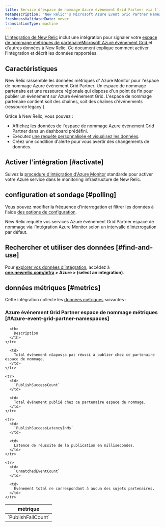 ```yaml
---
title: Service d'espace de nommage Azure événement Grid Partner via l'intégration Azure Monitor
metaDescription: 'New Relic''s Microsoft Azure Event Grid Partner Namespaces integration: what data it reports and how to enable it.'
freshnessValidatedDate: never
translationType: machine
---
```


[L&apos;intégration de New Relic](/docs/infrastructure/introduction-infra-monitoring) inclut une intégration pour signaler votre [espace de nommage métriques de partenaireMicrosoft Azure événement Grid ](https://learn.microsoft.com/en-us/azure/event-grid/partner-events-overview-for-partners)et d&apos;autres données à New Relic. Ce document explique comment activer l&apos;intégration et décrit les données rapportées.

## Caractéristiques

New Relic rassemble les données métriques d&apos; Azure Monitor pour l&apos;espace de nommage Azure événement Grid Partner. Un espace de nommage partenaire est une ressource régionale qui dispose d&apos;un point de fin pour publier un événement sur Azure événement Grid. L&apos;espace de nommage partenaire contient soit des chaînes, soit des chaînes d&apos;événements (ressource legacy ).

Grâce à New Relic, vous pouvez :

* Affichez les données de l&apos;espace de nommage Azure événement Grid Partner dans un dashboard prédéfini.
* Exécutez [une requête personnalisée et visualisez les données](/docs/infrastructure/integrations-getting-started/getting-started/use-integration-data-new-relic-insights).
* Créez une condition d&apos;alerte pour vous avertir des changements de données.

## Activer l&apos;intégration [#activate]

Suivez la [procédure d&apos;intégration d'Azure Monitor](/docs/infrastructure/microsoft-azure-integrations/azure-integrations-list/azure-monitor) standarde pour activer votre Azure service dans le monitoring infrastructure de New Relic.

## configuration et sondage [#polling]

Vous pouvez modifier la fréquence d&apos;interrogation et filtrer les données à l&apos;aide [des options de configuration](/docs/infrastructure/microsoft-azure-integrations/azure-integrations-list/azure-monitor/#settings).

New Relic requête vos services Azure événement Grid Partner espace de nommage via l’intégration Azure Monitor selon un intervalle [d’interrogation](/docs/infrastructure/microsoft-azure-integrations/azure-integrations-list/azure-monitor/#settings) par défaut.

## Rechercher et utiliser des données [#find-and-use]

Pour [explorer vos données d’intégration](/docs/infrastructure/integrations/find-use-infrastructure-integration-data), accédez à <DNT>**[one.newrelic.com/infra](https://one.newrelic.com/infra) &gt; Azure &gt; (select an integration)**</DNT>.

## données métriques [#metrics]

Cette intégration collecte les [données métriques](/docs/infrastructure/integrations-getting-started/getting-started/understand-integration-data-data-types#metric) suivantes :

### Azure événement Grid Partner espace de nommage métriques [#Azure-event-grid-partner-namespaces]

<table>
  <thead>
    <tr>
      <th style={{ width: "300px" }}>
        métrique
      </th>

      <th>
        Description
      </th>
    </tr>
  </thead>

  <tbody>
    <tr>
      <td>
        `PublishFailCount`
      </td>

      <td>
        Total événement n&apos;a pas réussi à publier chez ce partenaire espace de nommage.
      </td>
    </tr>

    <tr>
      <td>
        `PublishSuccessCount`
      </td>

      <td>
        Total événement publié chez ce partenaire espace de nommage.
      </td>
    </tr>

    <tr>
      <td>
        `PublishSuccessLatencyInMs`
      </td>

      <td>
        Latence de réussite de la publication en millisecondes.
      </td>
    </tr>

    <tr>
      <td>
        `UnmatchedEventCount`
      </td>

      <td>
        Événement total ne correspondant à aucun des sujets partenaires.
      </td>
    </tr>
  </tbody>
</table>